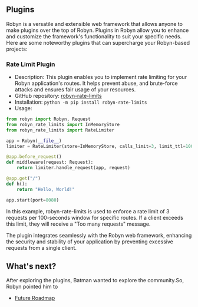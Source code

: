 ## Plugins

Robyn is a versatile and extensible web framework that allows anyone to make plugins over the top of Robyn.
Plugins in Robyn allow you to enhance and customize the framework's functionality to suit your specific needs. Here are some noteworthy plugins that can supercharge your Robyn-based projects:

### Rate Limit Plugin

- Description: This plugin enables you to implement rate limiting for your Robyn application's routes. It helps prevent abuse, and brute-force attacks and ensures fair usage of your resources.
- GitHub repository: [robyn-rate-limits](https://github.com/IdoKendo/robyn_rate_limits)
- Installation:
  `python -m pip install robyn-rate-limits`
- Usage:

```py
from robyn import Robyn, Request
from robyn_rate_limits import InMemoryStore
from robyn_rate_limits import RateLimiter

app = Robyn(__file__)
limiter = RateLimiter(store=InMemoryStore, calls_limit=3, limit_ttl=100)

@app.before_request()
def middleware(request: Request):
    return limiter.handle_request(app, request)

@app.get("/")
def h():
    return "Hello, World!"

app.start(port=8080)
```

In this example, robyn-rate-limits is used to enforce a rate limit of 3 requests per 100-seconds window for specific routes. If a client exceeds this limit, they will receive a "Too many requests" message.

The plugin integrates seamlessly with the Robyn web framework, enhancing the security and stability of your application by preventing excessive requests from a single client.

## What's next?

After exploring the plugins, Batman wanted to explore the community.So, Robyn pointed him to

- [Future Roadmap](/documentation/api_reference/future-roadmap)